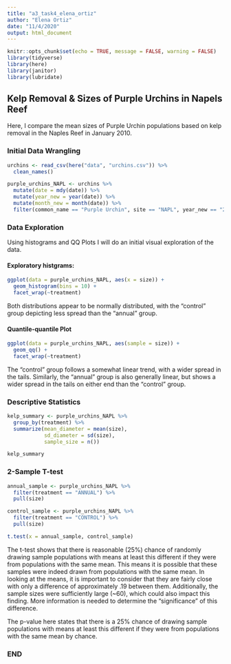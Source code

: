 ```yaml
---
title: "a3_task4_elena_ortiz"
author: "Elena Ortiz"
date: "11/4/2020"
output: html_document
---
```


```r
knitr::opts_chunk$set(echo = TRUE, message = FALSE, warning = FALSE)
library(tidyverse)
library(here)
library(janitor)
library(lubridate)
```

## Kelp Removal & Sizes of Purple Urchins in Napels Reef 

Here, I compare the mean sizes of Purple Urchin populations based on kelp removal in the Naples Reef in January 2010. 

### Initial Data Wrangling 

```r
urchins <- read_csv(here("data", "urchins.csv")) %>% 
  clean_names() 

purple_urchins_NAPL <- urchins %>%
  mutate(date = mdy(date)) %>%
  mutate(year_new = year(date)) %>% 
  mutate(month_new = month(date)) %>%
  filter(common_name == "Purple Urchin", site == "NAPL", year_new == "2010", month_new == "1")
```

### Data Exploration 

Using histograms and QQ Plots I will do an initial visual exploration of the data. 

#### Exploratory histgrams: 

```r
ggplot(data = purple_urchins_NAPL, aes(x = size)) +
  geom_histogram(bins = 10) +
  facet_wrap(~treatment)
```

Both distributions appear to be normally distributed, with the "control" group depicting less spread than the "annual" group.

#### Quantile-quantile Plot 

```r
ggplot(data = purple_urchins_NAPL, aes(sample = size)) +
  geom_qq() +
  facet_wrap(~treatment)
```

The "control" group follows a somewhat linear trend, with a wider spread in the tails. Similarly, the "annual" group is also generally linear, but shows a wider spread in the tails on either end than the "control" group. 

### Descriptive Statistics 

```r
kelp_summary <- purple_urchins_NAPL %>% 
  group_by(treatment) %>% 
  summarize(mean_diameter = mean(size),
            sd_diameter = sd(size),
            sample_size = n())

kelp_summary
```
### 2-Sample T-test

```r
annual_sample <- purple_urchins_NAPL %>% 
  filter(treatment == "ANNUAL") %>% 
  pull(size)

control_sample <- purple_urchins_NAPL %>% 
  filter(treatment == "CONTROL") %>% 
  pull(size)

t.test(x = annual_sample, control_sample)
```
The t-test shows that there is reasonable (25%) chance of randomly drawing sample populations with means at least this different if they were from populations with the same mean. This means it is possible that these samples were indeed drawn from populations with the same mean. In looking at the means, it is important to consider that they are fairly close with only a difference of approximately .19 between them. Additionally, the sample sizes were sufficiently large (~60), which could also impact this finding. More information is needed to determine the "significance" of this difference. 

The p-value here states that there is a 25% chance of drawing sample populations with means at least this different if they were from populations with the same mean by chance. 

### END